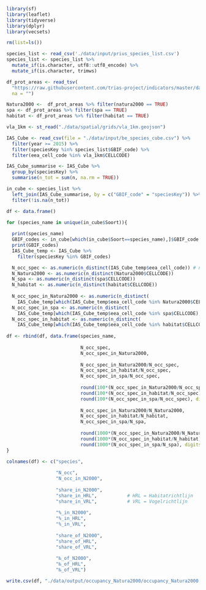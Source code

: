 ```r
library(sf)
library(leaflet)
library(tidyverse)
library(dplyr)
library(vecsets)
```

```r
rm(list=ls())
```

```r
species_list <- read_csv('./data/input/prius_species_list.csv')
species_list <- species_list %>%
  mutate_if(is.character, utf8::utf8_encode) %>%
  mutate_if(is.character, trimws)

df_prot_areas <- read_tsv(
  "https://raw.githubusercontent.com/trias-project/indicators/master/data/interim/intersect_EEA_ref_grid_protected_areas.tsv",
  na = "")

Natura2000 <-  df_prot_areas %>% filter(natura2000 == TRUE)
spa <- df_prot_areas %>% filter(spa == TRUE)
habitat <- df_prot_areas %>% filter(habitat == TRUE)
```

```r
vla_1km <- st_read("./data/spatial/grids/vla_1km.geojson")
```

```r
IAS_Cube <- read_csv(file = "./data/input/be_species_cube.csv") %>%
  filter(year >= 2015) %>% 
  filter(speciesKey %in% species_list$GBIF_code) %>% 
  filter(eea_cell_code %in% vla_1km$CELLCODE)
```

```r
IAS_Cube_summarise <- IAS_Cube %>% 
  group_by(speciesKey) %>% 
  summarise(n_tot = sum(n, na.rm = TRUE))

in_cube <- species_list %>% 
  left_join(IAS_Cube_summarise, by = c("GBIF_code" = "speciesKey")) %>% 
  filter(!is.na(n_tot))
```

```r
df <- data.frame()

for (species_name in unique(in_cube$Soort)){
  
  print(species_name)
  GBIF_codes <- in_cube[which(in_cube$Soort==species_name),]$GBIF_code
  print(GBIF_codes)
  IAS_Cube_temp <- IAS_Cube %>%
    filter(speciesKey %in% GBIF_codes)

  N_occ_spec <- as.numeric(n_distinct(IAS_Cube_temp$eea_cell_code)) # nodig, want zelfde cel voor verschillende jaren
  N_Natura2000 <- as.numeric(n_distinct(Natura2000$CELLCODE))
  N_spa <- as.numeric(n_distinct(spa$CELLCODE))
  N_habitat <- as.numeric(n_distinct(habitat$CELLCODE))
  
  N_occ_spec_in_Natura2000 <- as.numeric(n_distinct(
    IAS_Cube_temp[which(IAS_Cube_temp$eea_cell_code %in% Natura2000$CELLCODE),]$eea_cell_code))
  N_occ_spec_in_spa <- as.numeric(n_distinct(
    IAS_Cube_temp[which(IAS_Cube_temp$eea_cell_code %in% spa$CELLCODE),]$eea_cell_code))
  N_occ_spec_in_habitat <- as.numeric(n_distinct(
    IAS_Cube_temp[which(IAS_Cube_temp$eea_cell_code %in% habitat$CELLCODE),]$eea_cell_code))
                  
df <- rbind(df, data.frame(species_name,
                           
                           N_occ_spec,
                           N_occ_spec_in_Natura2000,
                           
                           N_occ_spec_in_Natura2000/N_occ_spec,
                           N_occ_spec_in_habitat/N_occ_spec,
                           N_occ_spec_in_spa/N_occ_spec,
                           
                           round(100*(N_occ_spec_in_Natura2000/N_occ_spec), digits = 1),  # Idem, as percent (%), for report
                           round(100*(N_occ_spec_in_habitat/N_occ_spec), digits = 1),     # Idem, as percent (%), for report
                           round(100*(N_occ_spec_in_spa/N_occ_spec), digits = 1),         # Idem, as percent (%), for report
                           
                           N_occ_spec_in_Natura2000/N_Natura2000,
                           N_occ_spec_in_habitat/N_habitat,
                           N_occ_spec_in_spa/N_spa,
                           
                           round(1000*(N_occ_spec_in_Natura2000/N_Natura2000), digits = 1), # Idem, as promille (‰), for report
                           round(1000*(N_occ_spec_in_habitat/N_habitat), digits = 1),       # Idem, as promille (‰), for report
                           round(1000*(N_occ_spec_in_spa/N_spa), digits = 1)))              # Idem, as promille (‰), for report
}

colnames(df) <- c("species",
                  
                  "N_occ",
                  "N_occ_in_N2000",
                  
                  "share_in_N2000",
                  "share_in_HRL",           # HRL = Habitatrichtlijn
                  "share_in_VRL",           # VRL = Vogelrichtlijn
                  
                  "%_in_N2000",
                  "%_in_HRL",
                  "%_in_VRL",
                  
                  "share_of_N2000",
                  "share_of_HRL",
                  "share_of_VRL",
                  
                  "‰_of_N2000",
                  "‰_of_HRL",
                  "‰_of_VRL")
```

```r
write.csv(df, "./data/output/occupancy_Natura2000/occupancy_Natura2000.csv")
```

